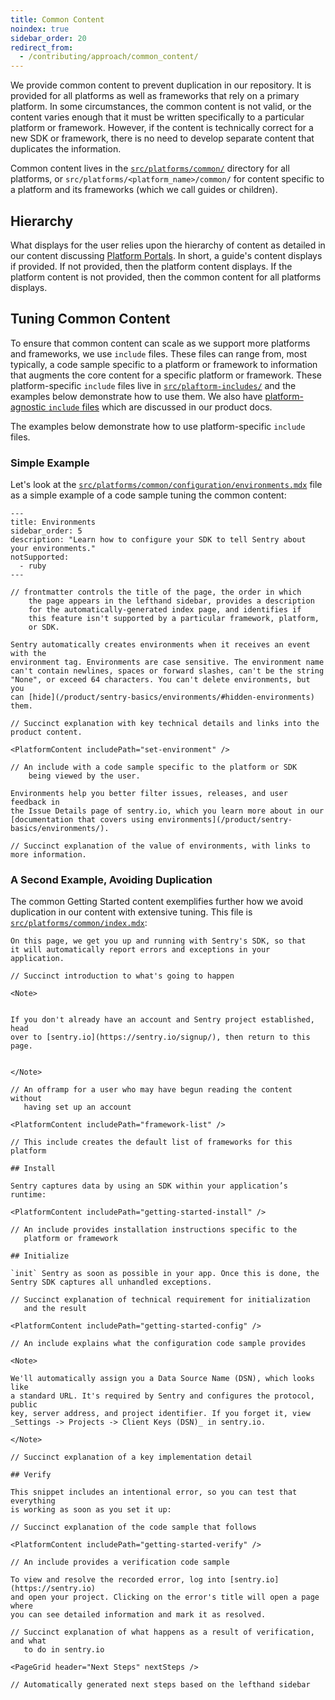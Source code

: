 ```yaml
---
title: Common Content
noindex: true
sidebar_order: 20
redirect_from:
  - /contributing/approach/common_content/
---
```


We provide common content to prevent duplication in our repository. It is provided for all platforms as well as frameworks that rely on a primary platform. In some circumstances, the common content is not valid, or the content varies enough that it must be written specifically to a particular platform or framework. However, if the content is technically correct for a new SDK or framework, there is no need to develop separate content that duplicates the information.

Common content lives in the [`src/platforms/common/`](https://github.com/getsentry/sentry-docs/tree/master/src/platforms) directory for all platforms, or `src/platforms/<platform_name>/common/` for content specific to a platform and its frameworks (which we call guides or children).

## Hierarchy

What displays for the user relies upon the hierarchy of content as detailed in our content discussing [Platform Portals](/contributing/platforms/). In short, a guide's content displays if provided. If not provided, then the platform content displays. If the platform content is not provided, then the common content for all platforms displays.

## Tuning Common Content

To ensure that common content can scale as we support more platforms and frameworks, we use `include` files. These files can range from, most typically, a code sample specific to a platform or framework to information that augments the core content for a specific platform or framework. These platform-specific `include` files live in [`src/plaftorm-includes/`](https://github.com/getsentry/sentry-docs/tree/master/src/platform-includes) and the examples below demonstrate how to use them. We also have [platform-agnostic `include` files](/contributing/approach/product-docs/write-index/#includes) which are discussed in our product docs.

The examples below demonstrate how to use platform-specific `include` files.

### Simple Example

Let's look at the [`src/platforms/common/configuration/environments.mdx`](https://github.com/getsentry/sentry-docs/blob/master/src/platforms/common/configuration/environments.mdx) file as a simple example of a code sample tuning the common content:

```text
---
title: Environments
sidebar_order: 5
description: "Learn how to configure your SDK to tell Sentry about your environments."
notSupported:
  - ruby
---

// frontmatter controls the title of the page, the order in which
    the page appears in the lefthand sidebar, provides a description
    for the automatically-generated index page, and identifies if
    this feature isn't supported by a particular framework, platform,
    or SDK.

Sentry automatically creates environments when it receives an event with the
environment tag. Environments are case sensitive. The environment name
can't contain newlines, spaces or forward slashes, can't be the string
"None", or exceed 64 characters. You can't delete environments, but you
can [hide](/product/sentry-basics/environments/#hidden-environments) them.

// Succinct explanation with key technical details and links into the product content.

<PlatformContent includePath="set-environment" />

// An include with a code sample specific to the platform or SDK
    being viewed by the user.

Environments help you better filter issues, releases, and user feedback in
the Issue Details page of sentry.io, which you learn more about in our
[documentation that covers using environments](/product/sentry-basics/environments/).

// Succinct explanation of the value of environments, with links to more information.
```

### A Second Example, Avoiding Duplication

The common Getting Started content exemplifies further how we avoid duplication in our content with extensive tuning. This file is [`src/platforms/common/index.mdx`](https://github.com/getsentry/sentry-docs/blob/master/src/platforms/common/index.mdx):

    On this page, we get you up and running with Sentry's SDK, so that
    it will automatically report errors and exceptions in your
    application.

    // Succinct introduction to what's going to happen

    <Note>


    If you don't already have an account and Sentry project established, head
    over to [sentry.io](https://sentry.io/signup/), then return to this page.


    </Note>

    // An offramp for a user who may have begun reading the content without
       having set up an account

    <PlatformContent includePath="framework-list" />

    // This include creates the default list of frameworks for this platform

    ## Install

    Sentry captures data by using an SDK within your application’s runtime:

    <PlatformContent includePath="getting-started-install" />

    // An include provides installation instructions specific to the
       platform or framework

    ## Initialize

    `init` Sentry as soon as possible in your app. Once this is done, the
    Sentry SDK captures all unhandled exceptions.

    // Succinct explanation of technical requirement for initialization
       and the result

    <PlatformContent includePath="getting-started-config" />

    // An include explains what the configuration code sample provides

    <Note>

    We'll automatically assign you a Data Source Name (DSN), which looks like
    a standard URL. It's required by Sentry and configures the protocol, public
    key, server address, and project identifier. If you forget it, view
    _Settings -> Projects -> Client Keys (DSN)_ in sentry.io.

    </Note>

    // Succinct explanation of a key implementation detail

    ## Verify

    This snippet includes an intentional error, so you can test that everything
    is working as soon as you set it up:

    // Succinct explanation of the code sample that follows

    <PlatformContent includePath="getting-started-verify" />

    // An include provides a verification code sample

    To view and resolve the recorded error, log into [sentry.io](https://sentry.io)
    and open your project. Clicking on the error's title will open a page where
    you can see detailed information and mark it as resolved.

    // Succinct explanation of what happens as a result of verification, and what
       to do in sentry.io

    <PageGrid header="Next Steps" nextSteps />

    // Automatically generated next steps based on the lefthand sidebar
